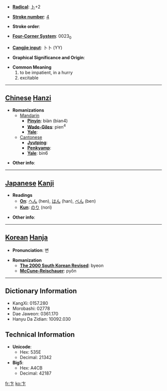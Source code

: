 * '''[[Wiktionary:Chinese radical index| Radical]]''': [[Wiktionary:Chinese radical index 卜|卜]]+2

* '''[[Wiktionary:Chinese total strokes index|Stroke number]]''': [[Wiktionary:Chinese total strokes index 4|4]]

* '''Stroke order''': 

* '''[[Wiktionary:Chinese four corner index|Four-Corner System]]''': 0023<sub>0</sub>

* '''[[Wiktionary:Chinese Cangjie index|Cangjie input]]''': 卜卜 (YY)

* '''Graphical Significance and Origin''': 

* '''Common Meaning'''
*#to be impatient, in a hurry
*# excitable


----

== [[Chinese]] [[Hanzi]] ==

* '''Romanizations'''
** [[Mandarin]]
*** '''[[Pinyin]]''': biàn (bian4)
*** '''[[Wade-Giles]]''': pien<sup>4</sup>
*** '''[[Yale]]''': 
**[[Cantonese]]
***'''[[Jyutping]]''':
***'''[[Penkyamp]]''': 
***'''[[Yale]]''': bin6

* '''Other info''': 

----

== [[Japanese]] [[Kanji]] ==

* '''Readings'''
** '''[[On]]''': [[へん]] (hen), [[はん]] (han), [[べん]] (ben)
** '''[[Kun]]''': [[のり]] (nori)

* '''Other info''':  

----

== [[Korean]] [[Hanja]] ==

* '''Pronunciation''': 변

* '''Romanization'''
** '''[[The 2000 South Korean Revised Romanization|The 2000 South Korean Revised]]''': byeon
** '''[[McCune-Reischauer]]''': pyŏn

----

== Dictionary Information ==

* KangXi: 0157.280
* Morobashi: 02778
* Dae Jaweon: 0361.170
* Hanyu Da Zidian: 10092.030

== Technical Information ==

* '''Unicode''':
** Hex: 535E
** Decimal: 21342
* '''Big5''':
** Hex: A4CB
** Decimal: 42187

[[fr:卞]]
[[ko:卞]]